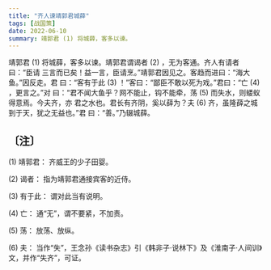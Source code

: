 ```yaml
---
title: "齐人谏靖郭君城薛"
tags: [战国策]
date: 2022-06-10
summary: 靖郭君 (1) 将城薛，客多以谏。
---
```


靖郭君 (1) 将城薛，客多以谏。靖郭君谓谒者 (2) ，无为客通。齐人有请者曰：“臣请
三言而已矣！益一言，臣请烹。”靖郭君因见之。客趋而进曰：“海大鱼。”因反走。君
曰：“客有于此 (3) ！”客曰：“鄙臣不敢以死为戏。”君曰：“亡 (4) ，更言之。”对
曰：“君不闻大鱼乎？网不能止，钩不能牵，荡 (5) 而失水，则蝼蚁得意焉。今夫齐，亦
君之水也。君长有齐阴，奚以薛为？夫 (6) 齐，虽隆薛之城到于天，犹之无益也。”君
曰：“善。”乃辍城薛。

## 〔注〕　

(1) 靖郭君： 齐威王的少子田婴。

(2) 谒者： 指为靖郭君通接宾客的近侍。

(3) 有于此： 谓对此当有说明。

(4) 亡： 通“无”，谓不要紧，不加责。

(5) 荡： 放荡、放纵。

(6) 夫： 当作“失”，王念孙《读书杂志》引《韩非子·说林下》及《淮南子·人间训》文，并作“失齐”，可证。